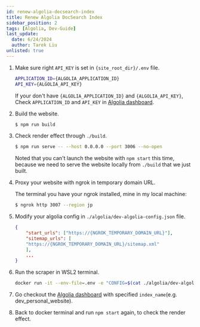 ```yaml
---
id: renew-algolia-docsearch-index
title: Renew Algolia DocSearch Index
sidebar_position: 2
tags: [Algolia, Dev-Guide]
last_update:
  date: 6/24/2024
  author: Tarek Liu
unlisted: true
---
```



1. Make sure right `API_KEY` is set in `{site_root_dir}/.env` file.

    ```bash
    APPLICATION_ID={ALGOLIA_APPLICATION_ID}
    API_KEY={ALGOLIA_API_KEY}
    ```

    If your don't have `{ALGOLIA_APPLICATION_ID}` and `{ALGOLIA_API_KEY}`, Check `APPLICATION_ID` and `API_KEY` in [Algolia dashboard](https://dashboard.algolia.com).  
    
2. Build the website.
    
    ```bash
    $ npm run build
    ```

3. Check render effect through `./build`.
    
    ```bash
    $ npm run serve -- --host 0.0.0.0 --port 3006 --no-open
    ```

    Noted that you can't launch the website with `npm start` this time, because we need to serve the website locally from `./build` that we just built.

3. Proxy your website with ngrok in temporary domain URL.
    
    The terminal you have your ngrok installed, mine in my local machine:
    
    ```bash
    $ ngrok http 3007 --region jp
    ```

4. Modify your algolia config in `./algolia/dev-algolia-config.json` file.
    
    ```json
    {
        "start_urls": ["https://{NGROK_TEMPORARY_DOMAIN_URL}"],
        "sitemap_urls": [
        "https://{NGROK_TEMPORARY_DOMAIN_URL}/sitemap.xml"
        ],
        ...
    }
    ```

5. Run the scraper in WSL2 terminal.
    ```bash
    docker run -it --env-file=.env -e "CONFIG=$(cat ./algolia/dev-algolia-config.json | jq -r tostring)" algolia/docsearch-scraper
    ```

6. Go checkout the [Algolia dashboard](https://dashboard.algolia.com) with specified `index_name`(e.g. dev_personal_website).

7. Back to docker terminal and run `npm start` again, to check the render effect.